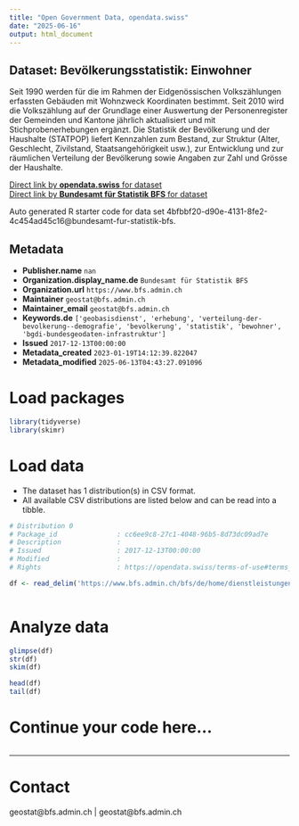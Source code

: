 ```yaml
---
title: "Open Government Data, opendata.swiss"
date: "2025-06-16"
output: html_document
---
```


## Dataset: Bevölkerungsstatistik: Einwohner

Seit 1990 werden für die im Rahmen der Eidgenössischen Volkszählungen erfassten Gebäuden mit Wohnzweck Koordinaten bestimmt. Seit 2010 wird die Volkszählung auf der Grundlage einer Auswertung der Personenregister der Gemeinden und Kantone jährlich aktualisiert und mit Stichprobenerhebungen ergänzt. Die Statistik der Bevölkerung und der Haushalte (STATPOP) liefert Kennzahlen zum Bestand, zur Struktur (Alter, Geschlecht, Zivilstand, Staatsangehörigkeit usw.), zur Entwicklung und zur räumlichen Verteilung der Bevölkerung sowie Angaben zur Zahl und Grösse der Haushalte.

[Direct link by **opendata.swiss** for dataset](https://opendata.swiss/de/dataset/bevolkerungsstatistik-einwohner)<br>
[Direct link by **Bundesamt für Statistik BFS** for dataset](https://www.bfs.admin.ch/bfs/de/home/dienstleistungen/geostat/geodaten-bundesstatistik/gebaeude-wohnungen-haushalte-personen/bevoelkerung-haushalte-ab-2010.assetdetail.32266058.html)

Auto generated R starter code for data set 4bfbbf20-d90e-4131-8fe2-4c454ad45c16@bundesamt-fur-statistik-bfs.

## Metadata

- **Publisher.name** `nan`
- **Organization.display_name.de** `Bundesamt für Statistik BFS`
- **Organization.url** `https://www.bfs.admin.ch`
- **Maintainer** `geostat@bfs.admin.ch`
- **Maintainer_email** `geostat@bfs.admin.ch`
- **Keywords.de** `['geobasisdienst', 'erhebung', 'verteilung-der-bevolkerung--demografie', 'bevolkerung', 'statistik', 'bewohner', 'bgdi-bundesgeodaten-infrastruktur']`
- **Issued** `2017-12-13T00:00:00`
- **Metadata_created** `2023-01-19T14:12:39.822047`
- **Metadata_modified** `2025-06-13T04:43:27.091096`


# Load packages

```r

library(tidyverse)
library(skimr)

```

# Load data

-   The dataset has 1 distribution(s) in CSV format.
-   All available CSV distributions are listed below and can be read into a tibble.

```r

# Distribution 0
# Package_id               : cc6ee9c8-27c1-4048-96b5-8d73dc09ad7e
# Description              : 
# Issued                   : 2017-12-13T00:00:00
# Modified                 : 
# Rights                   : https://opendata.swiss/terms-of-use#terms_by_ask

df <- read_delim('https://www.bfs.admin.ch/bfs/de/home/dienstleistungen/geostat/geodaten-bundesstatistik/gebaeude-wohnungen-haushalte-personen/bevoelkerung-haushalte-ab-2010.assetdetail.32266057.html')



```

# Analyze data

```r

glimpse(df)
str(df)
skim(df)

head(df)
tail(df)

```

# Continue your code here...

```r

```

------------------------------------------------------------------------

# Contact

geostat@bfs.admin.ch | geostat@bfs.admin.ch
